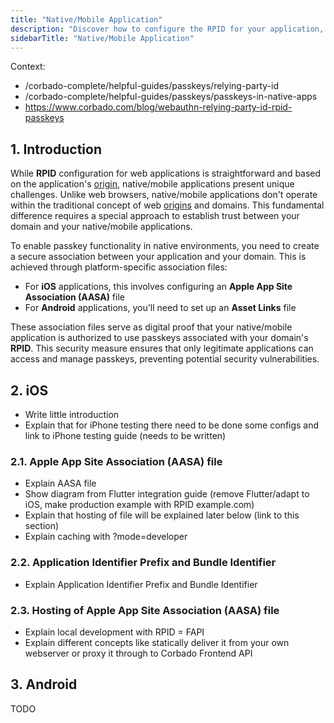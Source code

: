 ```yaml
---
title: "Native/Mobile Application"
description: "Discover how to configure the RPID for your application, particularly in complex scenarios involving both web and native/mobile applications running in parallel."
sidebarTitle: "Native/Mobile Application"
---
```


Context:
- /corbado-complete/helpful-guides/passkeys/relying-party-id
- /corbado-complete/helpful-guides/passkeys/passkeys-in-native-apps
- https://www.corbado.com/blog/webauthn-relying-party-id-rpid-passkeys

## 1. Introduction

While **RPID** configuration for web applications is straightforward and based on the application's [origin](https://developer.mozilla.org/en-US/docs/Glossary/Origin), native/mobile applications present unique challenges. Unlike web browsers, native/mobile applications don't operate within the traditional concept of web [origins](https://developer.mozilla.org/en-US/docs/Glossary/Origin) and domains. This fundamental difference requires a special approach to establish trust between your domain and your native/mobile applications.

To enable passkey functionality in native environments, you need to create a secure association between your application and your domain. This is achieved through platform-specific association files:

- For **iOS** applications, this involves configuring an **Apple App Site Association (AASA)** file
- For **Android** applications, you'll need to set up an **Asset Links** file

These association files serve as digital proof that your native/mobile application is authorized to use passkeys associated with your domain's **RPID**. This security measure ensures that only legitimate applications can access and manage passkeys, preventing potential security vulnerabilities.

## 2. iOS

- Write little introduction
- Explain that for iPhone testing there need to be done some configs and link to iPhone testing guide (needs to be written)

### 2.1. Apple App Site Association (AASA) file

- Explain AASA file
- Show diagram from Flutter integration guide (remove Flutter/adapt to iOS, make production example with RPID example.com)
- Explain that hosting of file will be explained later below (link to this section)
- Explain caching with ?mode=developer

### 2.2. Application Identifier Prefix and Bundle Identifier

- Explain Application Identifier Prefix and Bundle Identifier

### 2.3. Hosting of Apple App Site Association (AASA) file

- Explain local development with RPID = FAPI
- Explain different concepts like statically deliver it from your own webserver or proxy it through to Corbado Frontend API

## 3. Android

TODO